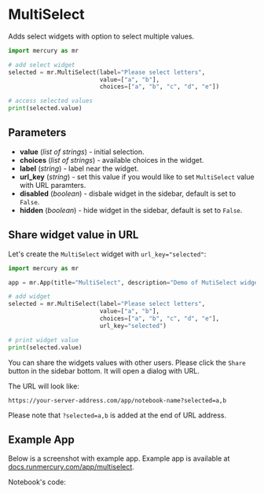 
# MultiSelect

Adds select widgets with option to select multiple values.

```python
import mercury as mr
```
```python
# add select widget
selected = mr.MultiSelect(label="Please select letters", 
                          value=["a", "b"], 
                          choices=["a", "b", "c", "d", "e"])
```
```python
# access selected values
print(selected.value)
```

<Screenshot src={simpleAppGif} alt="Mercury App with multiselect widget created in Jupyter Notebook" />


## Parameters

- **value** (_list of strings_) - initial selection.
- **choices** (_list of strings_) - available choices in the widget.
- **label** (_string_) - label near the widget.
- **url_key** (_string_) - set this value if you would like to set `MultiSelect` value with URL paramters.
- **disabled** (_boolean_) - disbale widget in the sidebar, default is set to `False`.
- **hidden** (_boolean_) - hide widget in the sidebar, default is set to `False`.

## Share widget value in URL

Let's create the `MultiSelect` widget with `url_key="selected"`:

```python
import mercury as mr

app = mr.App(title="MultiSelect", description="Demo of MutiSelect widget", show_code=True)

# add widget
selected = mr.MultiSelect(label="Please select letters", 
                          value=["a", "b"], 
                          choices=["a", "b", "c", "d", "e"],
                          url_key="selected")

# print widget value
print(selected.value)
```

You can share the widgets values with other users. Please click the `Share` button in the sidebar bottom. 
It will open a dialog with URL.

The URL will look like:

```
https://your-server-address.com/app/notebook-name?selected=a,b
```

Please note that `?selected=a,b` is added at the end of URL address.

## Example App

Below is a screenshot with example app. Example app is available at [docs.runmercury.com/app/multiselect](https://docs.runmercury.com/app/multiselect).

<Screenshot src={exampleAppGif} alt="App with multiselect widget" />

Notebook's code:
<Screenshot src={exampleNotebookPng} alt="Jupyter Notebook with multiselect widget" />

